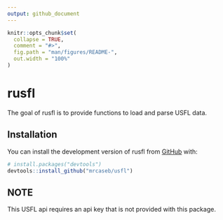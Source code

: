 ```yaml
---
output: github_document
---
```


<!-- README.md is generated from README.Rmd. Please edit that file -->

```r
knitr::opts_chunk$set(
  collapse = TRUE,
  comment = "#>",
  fig.path = "man/figures/README-",
  out.width = "100%"
)
```

# rusfl

<!-- badges: start -->
<!-- badges: end -->

The goal of rusfl is to provide functions to load and parse USFL data.

## Installation

You can install the development version of rusfl from [GitHub](https://github.com/) with:

``` r
# install.packages("devtools")
devtools::install_github("mrcaseb/usfl")
```

## NOTE

This USFL api requires an api key that is not provided with this package.
